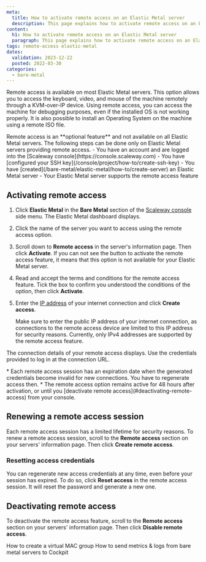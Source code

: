 ```yaml
---
meta:
  title: How to activate remote access on an Elastic Metal server
  description: This page explains how to activate remote access on an Elastic Metal server
content:
  h1: How to activate remote access on an Elastic Metal server
  paragraph: This page explains how to activate remote access on an Elastic Metal server
tags: remote-access elastic-metal
dates:
  validation: 2023-12-22
  posted: 2022-03-30
categories:
  - bare-metal
---
```


Remote access is available on most Elastic Metal servers. This option allows you to access the keyboard, video, and mouse of the machine remotely through a KVM-over-IP device.
Using remote access, you can access the machine for debugging purposes, even if the installed OS is not working properly. It is also possible to install an Operating System on the machine using a remote ISO file.

<Macro id="iam-requirements" />

<Message type="important">
  Remote access is an **optional feature** and not available on all Elastic Metal servers. The following steps can be done only on Elastic Metal servers providing remote access.
</Message>

<Message type="requirement">
  - You have an account and are logged into the [Scaleway console](https://console.scaleway.com)
  - You have [configured your SSH key](/console/project/how-to/create-ssh-key)
  - You have [created](/bare-metal/elastic-metal/how-to/create-server) an Elastic Metal server
  - Your Elastic Metal server supports the remote access feature
</Message>

## Activating remote access

1. Click **Elastic Metal** in the **Bare Metal** section of the [Scaleway console](https://console.scaleway.com) side menu. The Elastic Metal dashboard displays.
2. Click the name of the server you want to access using the remote access option.
3. Scroll down to **Remote access** in the server's information page. Then click **Activate**.
    <Message type="tip">
      If you can not see the button to activate the remote access feature, it means that this option is not available for your Elastic Metal server.
    </Message>
4. Read and accept the terms and conditions for the remote access feature. Tick the box to confirm you understood the conditions of the option, then click **Activate**.
5. Enter the [IP address](https://www.whatsmyip.org/) of your internet connection and click **Create access**.
    <Lightbox src="scaleway-remote-access-ip.webp" alt="" />

    <Message type="note">
      Make sure to enter the public IP address of your internet connection, as connections to the remote access device are limited to this IP address for security reasons. Currently, only IPv4 addresses are supported by the remote access feature.
    </Message>

The connection details of your remote access displays. Use the credentials provided to log in at the connection URL.

<Message type="note">
  * Each remote access session has an expiration date when the generated credentials become invalid for new connections. You have to regenerate access then.
  * The remote access option remains active for 48 hours after activation, or until you [deactivate remote access](#deactivating-remote-access) from your console.
</Message>

## Renewing a remote access session

Each remote access session has a limited lifetime for security reasons. To renew a remote access session, scroll to the **Remote access** section on your servers' information page. Then click **Create remote access**.

### Resetting access credentials

You can regenerate new access credentials at any time, even before your session has expired. To do so, click **Reset access** in the remote access session. It will reset the password and generate a new one.


## Deactivating remote access

To deactivate the remote access feature, scroll to the **Remote access** section on your servers' information page. Then click **Disable remote access**.

<Navigation title="See also">
  <PreviousButton to="/bare-metal/elastic-metal/how-to/create-virtual-mac-group/">How to create a virtual MAC group</PreviousButton>
  <NextButton to="/bare-metal/elastic-metal/how-to/send-metrics-logs-to-cockpit/">How to send metrics & logs from bare metal servers to Cockpit</NextButton>
</Navigation>
